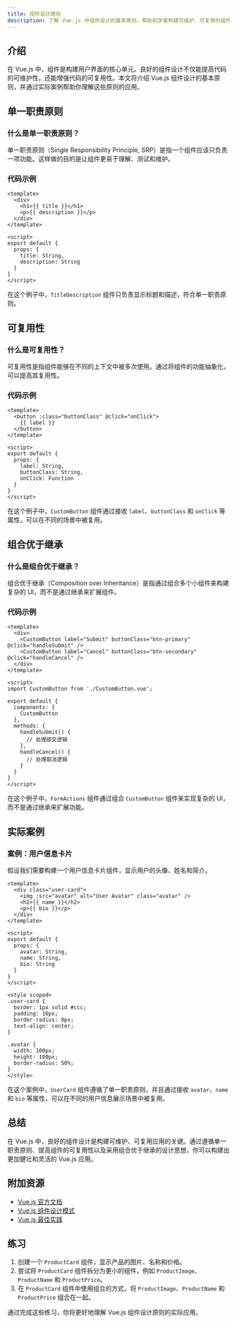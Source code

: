 ```yaml
---
title: 组件设计原则
description: 了解 Vue.js 中组件设计的基本原则，帮助初学者构建可维护、可复用的组件。
---
```


## 介绍

在 Vue.js 中，组件是构建用户界面的核心单元。良好的组件设计不仅能提高代码的可维护性，还能增强代码的可复用性。本文将介绍 Vue.js 组件设计的基本原则，并通过实际案例帮助你理解这些原则的应用。

## 单一职责原则

### 什么是单一职责原则？

单一职责原则（Single Responsibility Principle, SRP）是指一个组件应该只负责一项功能。这样做的目的是让组件更易于理解、测试和维护。

### 代码示例

```vue
<template>
  <div>
    <h1>{{ title }}</h1>
    <p>{{ description }}</p>
  </div>
</template>

<script>
export default {
  props: {
    title: String,
    description: String
  }
}
</script>
```

在这个例子中，`TitleDescription` 组件只负责显示标题和描述，符合单一职责原则。

## 可复用性

### 什么是可复用性？

可复用性是指组件能够在不同的上下文中被多次使用。通过将组件的功能抽象化，可以提高其复用性。

### 代码示例

```vue
<template>
  <button :class="buttonClass" @click="onClick">
    {{ label }}
  </button>
</template>

<script>
export default {
  props: {
    label: String,
    buttonClass: String,
    onClick: Function
  }
}
</script>
```

在这个例子中，`CustomButton` 组件通过接收 `label`、`buttonClass` 和 `onClick` 等属性，可以在不同的场景中被复用。

## 组合优于继承

### 什么是组合优于继承？

组合优于继承（Composition over Inheritance）是指通过组合多个小组件来构建复杂的 UI，而不是通过继承来扩展组件。

### 代码示例

```vue
<template>
  <div>
    <CustomButton label="Submit" buttonClass="btn-primary" @click="handleSubmit" />
    <CustomButton label="Cancel" buttonClass="btn-secondary" @click="handleCancel" />
  </div>
</template>

<script>
import CustomButton from './CustomButton.vue';

export default {
  components: {
    CustomButton
  },
  methods: {
    handleSubmit() {
      // 处理提交逻辑
    },
    handleCancel() {
      // 处理取消逻辑
    }
  }
}
</script>
```

在这个例子中，`FormActions` 组件通过组合 `CustomButton` 组件来实现复杂的 UI，而不是通过继承来扩展功能。

## 实际案例

### 案例：用户信息卡片

假设我们需要构建一个用户信息卡片组件，显示用户的头像、姓名和简介。

```vue
<template>
  <div class="user-card">
    <img :src="avatar" alt="User Avatar" class="avatar" />
    <h2>{{ name }}</h2>
    <p>{{ bio }}</p>
  </div>
</template>

<script>
export default {
  props: {
    avatar: String,
    name: String,
    bio: String
  }
}
</script>

<style scoped>
.user-card {
  border: 1px solid #ccc;
  padding: 16px;
  border-radius: 8px;
  text-align: center;
}

.avatar {
  width: 100px;
  height: 100px;
  border-radius: 50%;
}
</style>
```

在这个案例中，`UserCard` 组件遵循了单一职责原则，并且通过接收 `avatar`、`name` 和 `bio` 等属性，可以在不同的用户信息展示场景中被复用。

## 总结

在 Vue.js 中，良好的组件设计是构建可维护、可复用应用的关键。通过遵循单一职责原则、提高组件的可复用性以及采用组合优于继承的设计思想，你可以构建出更加健壮和灵活的 Vue.js 应用。

## 附加资源

- [Vue.js 官方文档](https://vuejs.org/)
- [Vue.js 组件设计模式](https://vuejs.org/v2/guide/components.html)
- [Vue.js 最佳实践](https://vuejs.org/v2/style-guide/)

## 练习

1. 创建一个 `ProductCard` 组件，显示产品的图片、名称和价格。
2. 尝试将 `ProductCard` 组件拆分为更小的组件，例如 `ProductImage`、`ProductName` 和 `ProductPrice`。
3. 在 `ProductCard` 组件中使用组合的方式，将 `ProductImage`、`ProductName` 和 `ProductPrice` 组合在一起。

通过完成这些练习，你将更好地理解 Vue.js 组件设计原则的实际应用。